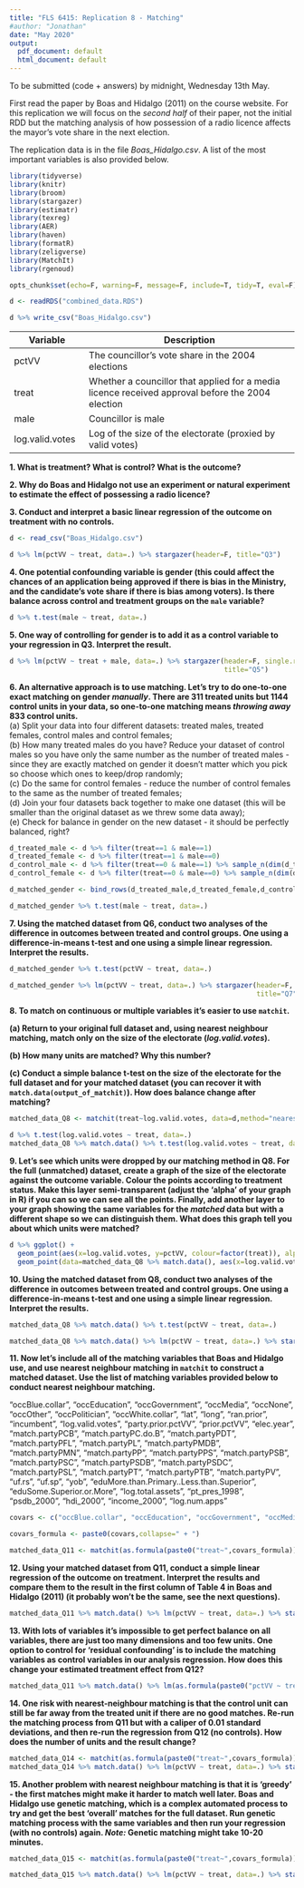 ```yaml
---
title: "FLS 6415: Replication 8 - Matching"
#author: "Jonathan"
date: "May 2020"
output:
  pdf_document: default
  html_document: default
---
```


To be submitted (code + answers) by midnight, Wednesday 13th May.

First read the paper by Boas and Hidalgo (2011) on the course website. For this replication we will focus on the *second half* of their paper, not the initial RDD but the matching analysis of how possession of a radio licence affects the mayor's vote share in the next election.

The replication data is in the file *Boas_Hidalgo.csv*. A list of the most important variables is also provided below.

```r
library(tidyverse)
library(knitr)
library(broom)
library(stargazer)
library(estimatr)
library(texreg)
library(AER)
library(haven)
library(formatR)
library(zeligverse)
library(MatchIt)
library(rgenoud)

opts_chunk$set(echo=F, warning=F, message=F, include=T, tidy=T, eval=F)
```

```r
d <- readRDS("combined_data.RDS")

d %>% write_csv("Boas_Hidalgo.csv")
```

Variable       | Description
---------------|------------------------------------------
pctVV | The councillor's vote share in the 2004 elections
treat | Whether a councillor that applied for a media licence received approval before the 2004 election
male | Councillor is male
log.valid.votes | Log of the size of the electorate (proxied by valid votes)

**1. What is treatment? What is control? What is the outcome?**

**2. Why do Boas and Hidalgo not use an experiment or natural experiment to estimate the effect of possessing a radio licence?**

**3. Conduct and interpret a basic linear regression of the outcome on treatment with no controls.**

```r
d <- read_csv("Boas_Hidalgo.csv")

d %>% lm(pctVV ~ treat, data=.) %>% stargazer(header=F, title="Q3")
```

**4. One potential confounding variable is gender (this could affect the chances of an application being approved if there is bias in the Ministry, and the candidate's vote share if there is bias among voters). Is there balance across control and treatment groups on the `male` variable?**

```r
d %>% t.test(male ~ treat, data=.)
```

**5. One way of controlling for gender is to add it as a control variable to your regression in Q3. Interpret the result.**

```r
d %>% lm(pctVV ~ treat + male, data=.) %>% stargazer(header=F, single.row = T, 
                                                     title="Q5")
```

**6. An alternative approach is to use matching. Let's try to do one-to-one exact matching on gender *manually*. There are 311 treated units but 1144 control units in your data, so one-to-one matching means *throwing away* 833 control units.**  
(a) Split your data into four different datasets: treated males, treated females, control males and control females;  
(b) How many treated males do you have? Reduce your dataset of control males so you have only the same number as the number of treated males - since they are exactly matched on gender it doesn't matter which you pick so choose which ones to keep/drop randomly;  
(c) Do the same for control females - reduce the number of control females to the same as the number of treated females;  
(d) Join your four datasets back together to make one dataset (this will be smaller than the original dataset as we threw some data away);  
(e) Check for balance in gender on the new dataset - it should be perfectly balanced, right?

```r
d_treated_male <- d %>% filter(treat==1 & male==1)
d_treated_female <- d %>% filter(treat==1 & male==0)
d_control_male <- d %>% filter(treat==0 & male==1) %>% sample_n(dim(d_treated_male)[1])
d_control_female <- d %>% filter(treat==0 & male==0) %>% sample_n(dim(d_treated_female)[1])

d_matched_gender <- bind_rows(d_treated_male,d_treated_female,d_control_male,d_control_female)

d_matched_gender %>% t.test(male ~ treat, data=.)
```

**7. Using the matched dataset from Q6, conduct two analyses of the difference in outcomes between treated and control groups. One using a difference-in-means t-test and one using a simple linear regression. Interpret the results. **

```r
d_matched_gender %>% t.test(pctVV ~ treat, data=.)
```

```r
d_matched_gender %>% lm(pctVV ~ treat, data=.) %>% stargazer(header=F, single.row = T,
                                                             title="Q7")
```

**8. To match on continuous or multiple variables it's easier to use `matchit`. **

**(a) Return to your original full dataset and, using nearest neighbour matching, match only on the size of the electorate (_log.valid.votes_). **

**(b) How many units are matched? Why this number? **

**(c) Conduct a simple balance t-test on the size of the electorate for the full dataset and for your matched dataset (you can recover it with `match.data(output_of_matchit)`). How does balance change after matching?**

```r
matched_data_Q8 <- matchit(treat~log.valid.votes, data=d,method="nearest")

d %>% t.test(log.valid.votes ~ treat, data=.)
matched_data_Q8 %>% match.data() %>% t.test(log.valid.votes ~ treat, data=.)
```

**9. Let's see which units were dropped by our matching method in Q8. For the full (unmatched) dataset, create a graph of the size of the electorate against the outcome variable. Colour the points according to treatment status. Make this layer semi-transparent (adjust the 'alpha' of your graph in R) if you can so we can see all the points. Finally, add another layer to your graph showing the same variables for the *matched* data but with a different shape so we can distinguish them. What does this graph tell you about which units were matched?**

```r
d %>% ggplot() +
  geom_point(aes(x=log.valid.votes, y=pctVV, colour=factor(treat)), alpha=0.3, shape=3) +
  geom_point(data=matched_data_Q8 %>% match.data(), aes(x=log.valid.votes, y=pctVV, colour=factor(treat)))

```

**10. Using the matched dataset from Q8, conduct two analyses of the difference in outcomes between treated and control groups. One using a difference-in-means t-test and one using a simple linear regression. Interpret the results. **

```r
matched_data_Q8 %>% match.data() %>% t.test(pctVV ~ treat, data=.)
```

```r
matched_data_Q8 %>% match.data() %>% lm(pctVV ~ treat, data=.) %>% stargazer(header=F, title="Q10, Nearest Neighbour Matching on Size of the Electorate", single.row = T)
```

**11. Now let's include all of the matching variables that Boas and Hidalgo use, and use nearest neighbour matching in `matchit` to construct a matched dataset. Use the list of matching variables provided below to conduct nearest neighbour matching.**

"occBlue.collar", "occEducation", "occGovernment", "occMedia", "occNone", "occOther", "occPolitician", "occWhite.collar", "lat", "long", "ran.prior", "incumbent", "log.valid.votes", "party.prior.pctVV", "prior.pctVV", "elec.year", "match.partyPCB", "match.partyPC.do.B", "match.partyPDT", "match.partyPFL", "match.partyPL", "match.partyPMDB", "match.partyPMN", "match.partyPP", "match.partyPPS", "match.partyPSB", "match.partyPSC", "match.partyPSDB", "match.partyPSDC", "match.partyPSL", "match.partyPT", "match.partyPTB", "match.partyPV", "uf.rs", "uf.sp", "yob", "eduMore.than.Primary..Less.than.Superior", "eduSome.Superior.or.More", "log.total.assets", "pt_pres_1998", "psdb_2000", "hdi_2000", "income_2000", "log.num.apps"

```r
covars <- c("occBlue.collar", "occEducation", "occGovernment", "occMedia", "occNone", "occOther", "occPolitician", "occWhite.collar", "lat", "long", "ran.prior", "incumbent", "log.valid.votes", "party.prior.pctVV", "prior.pctVV", "elec.year", "match.partyPCB", "match.partyPC.do.B", "match.partyPDT", "match.partyPFL", "match.partyPL", "match.partyPMDB", "match.partyPMN", "match.partyPP", "match.partyPPS", "match.partyPSB", "match.partyPSC", "match.partyPSDB", "match.partyPSDC", "match.partyPSL", "match.partyPT", "match.partyPTB", "match.partyPV", "uf.rs", "uf.sp", "yob", "eduMore.than.Primary..Less.than.Superior", "eduSome.Superior.or.More", "log.total.assets", "pt_pres_1998", "psdb_2000", "hdi_2000", "income_2000", "log.num.apps")

covars_formula <- paste0(covars,collapse=" + ")

matched_data_Q11 <- matchit(as.formula(paste0("treat~",covars_formula)), data=d,method="nearest")
```

**12. Using your matched dataset from Q11, conduct a simple linear regression of the outcome on treatment. Interpret the results and compare them to the result in the first column of Table 4 in Boas and Hidalgo (2011) (it probably won't be the same, see the next questions). **

```r
matched_data_Q11 %>% match.data() %>% lm(pctVV ~ treat, data=.) %>% stargazer(header=F, title="Q12, Nearest Neighbour Matching, All Variables, No Controls", single.row = T)
```

**13. With lots of variables it's impossible to get perfect balance on all variables, there are just too many dimensions and too few units. One option to control for 'residual confounding' is to include the matching variables as control variables in our analysis regression. How does this change your estimated treatment effect from Q12?**

```r
matched_data_Q11 %>% match.data() %>% lm(as.formula(paste0("pctVV ~ treat + ", covars_formula)), data=.) %>% stargazer(header=F, title="Q13, Nearest Neighbour Matching, All Variables, with Controls", single.row = T)
```

**14. One risk with nearest-neighbour matching is that the control unit can still be far away from the treated unit if there are no good matches. Re-run the matching process from Q11 but with a caliper of 0.01 standard deviations, and then re-run the regression from Q12 (no controls). How does the number of units and the result change?**

```r
matched_data_Q14 <- matchit(as.formula(paste0("treat~",covars_formula)), data=d,method="nearest", caliper=0.01)
matched_data_Q14 %>% match.data() %>% lm(pctVV ~ treat, data=.) %>% stargazer(header=F, title="Q14, Nearest Neighbour Matching, All Variables, with Caliper of 0.01", single.row = T)
```


**15. Another problem with nearest neighbour matching is that it is 'greedy' - the first matches might make it harder to match well later. Boas and Hidalgo use genetic matching, which is a complex automated process to try and get the best 'overall' matches for the full dataset. Run genetic matching process with the same variables and then run your regression (with no controls) again. *Note:* Genetic matching might take 10-20 minutes.**

```r
matched_data_Q15 <- matchit(as.formula(paste0("treat~",covars_formula)), data=d,method="genetic")
```

```r
matched_data_Q15 %>% match.data() %>% lm(pctVV ~ treat, data=.) %>% stargazer(header=F, title="Q15, Genetic Matching", single.row = T) #0.28
```

